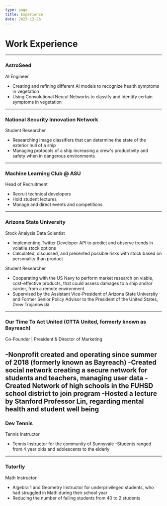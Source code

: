 ```yaml
---
type: page
title: Experience
date: 2023-12-26
---
```


# Work Experience
---

### AstroSeed
AI Engineer

- Creating and refining different AI models to recognize health symptoms in vegetation
- Using Convolutional Neural Networks to classify and identify certain symptoms in vegetation
---

### National Security Innovation Network
Student Researcher

- Researching image classifiers that can determine the state of the exterior hull of a ship
- Managing protocols of a ship increasing a crew's productivity and safety when in dangerous environments
---

### Machine Learning Club @ ASU
Head of Recruitment

- Recruit technical developers 
- Hold student lectures 
- Manage and direct events and competitions
---

### Arizona State University 
Stock Analysis Data Scientist

- Implementing Twitter Developer API to predict and observe trends in volatile stock options 
- Calculated, discussed, and presented possible risks with stock based on personality than product

Student Researcher

- Cooperating with the US Navy to perform market research on viable, cost-effective products, that could assess damages to a ship and/or carrier, from a remote environment
- Supervised by the Assistant Vice-President of Arizona State University and Former Senior Policy Advisor to the President of the United States, Drew Trojanowski
---

### Our Time To Act United (OTTA United, formerly known as Bayreach)
Co-Founder | President & Director of Marketing

-Nonprofit created and operating since summer of 2018 (formerly known as Bayreach)
-Created social network creating a secure network for students and teachers, managing user data
-Created Network of high schools in the FUHSD school district to join program 
-Hosted a lecture by Stanford Professor Lin, regarding mental health and student well being
---

### Dev Tennis
Tennis Instructor

- Tennis Instructor for the community of Sunnyvale
-Students ranged from 4 year olds and adolescents to the elderly
---

### Tutorfly
Math Instructor

- Algebra 1 and Geometry Instructor for underprivileged students, who had struggled in Math during their school year
- Reducing the number of failing students from 40 to 2 students
